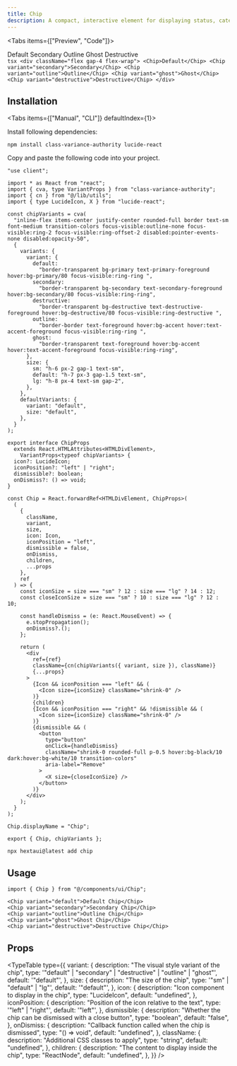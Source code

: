 ```yaml
---
title: Chip
description: A compact, interactive element for displaying status, categories, or filters with optional icons and dismissible functionality.
---
```





<Tabs items={["Preview", "Code"]}>
  <Tab value="Preview">
    <PreviewContainer>
     <div className="flex gap-4 flex-wrap">
      <Chip>Default</Chip>
      <Chip variant="secondary">Secondary</Chip>
      <Chip variant="outline">Outline</Chip>
      <Chip variant="ghost">Ghost</Chip>
      <Chip variant="destructive">Destructive</Chip>
    </div>
    </PreviewContainer>
  </Tab>
  <Tab value="Code">
    ```tsx
    <div className="flex gap-4 flex-wrap">
      <Chip>Default</Chip>
      <Chip variant="secondary">Secondary</Chip>
      <Chip variant="outline">Outline</Chip>
      <Chip variant="ghost">Ghost</Chip>
      <Chip variant="destructive">Destructive</Chip>
    </div>
    ```
  </Tab>
</Tabs>

## Installation

<Tabs items={["Manual", "CLI"]} defaultIndex={1}>
<Tab value="Manual">

Install following dependencies:

```package-install
npm install class-variance-authority lucide-react
```

Copy and paste the following code into your project.

```tsx title="components/ui/chip.tsx"
"use client";

import * as React from "react";
import { cva, type VariantProps } from "class-variance-authority";
import { cn } from "@/lib/utils";
import { type LucideIcon, X } from "lucide-react";

const chipVariants = cva(
  "inline-flex items-center justify-center rounded-full border text-sm font-medium transition-colors focus-visible:outline-none focus-visible:ring-2 focus-visible:ring-offset-2 disabled:pointer-events-none disabled:opacity-50",
  {
    variants: {
      variant: {
        default:
          "border-transparent bg-primary text-primary-foreground hover:bg-primary/80 focus-visible:ring-ring ",
        secondary:
          "border-transparent bg-secondary text-secondary-foreground hover:bg-secondary/80 focus-visible:ring-ring",
        destructive:
          "border-transparent bg-destructive text-destructive-foreground hover:bg-destructive/80 focus-visible:ring-destructive ",
        outline:
          "border-border text-foreground hover:bg-accent hover:text-accent-foreground focus-visible:ring-ring ",
        ghost:
          "border-transparent text-foreground hover:bg-accent hover:text-accent-foreground focus-visible:ring-ring",
      },
      size: {
        sm: "h-6 px-2 gap-1 text-sm",
        default: "h-7 px-3 gap-1.5 text-sm",
        lg: "h-8 px-4 text-sm gap-2",
      },
    },
    defaultVariants: {
      variant: "default",
      size: "default",
    },
  }
);

export interface ChipProps
  extends React.HTMLAttributes<HTMLDivElement>,
    VariantProps<typeof chipVariants> {
  icon?: LucideIcon;
  iconPosition?: "left" | "right";
  dismissible?: boolean;
  onDismiss?: () => void;
}

const Chip = React.forwardRef<HTMLDivElement, ChipProps>(
  (
    {
      className,
      variant,
      size,
      icon: Icon,
      iconPosition = "left",
      dismissible = false,
      onDismiss,
      children,
      ...props
    },
    ref
  ) => {
    const iconSize = size === "sm" ? 12 : size === "lg" ? 14 : 12;
    const closeIconSize = size === "sm" ? 10 : size === "lg" ? 12 : 10;

    const handleDismiss = (e: React.MouseEvent) => {
      e.stopPropagation();
      onDismiss?.();
    };

    return (
      <div
        ref={ref}
        className={cn(chipVariants({ variant, size }), className)}
        {...props}
      >
        {Icon && iconPosition === "left" && (
          <Icon size={iconSize} className="shrink-0" />
        )}
        {children}
        {Icon && iconPosition === "right" && !dismissible && (
          <Icon size={iconSize} className="shrink-0" />
        )}
        {dismissible && (
          <button
            type="button"
            onClick={handleDismiss}
            className="shrink-0 rounded-full p-0.5 hover:bg-black/10 dark:hover:bg-white/10 transition-colors"
            aria-label="Remove"
          >
            <X size={closeIconSize} />
          </button>
        )}
      </div>
    );
  }
);

Chip.displayName = "Chip";

export { Chip, chipVariants };

```

</Tab>
<Tab value="CLI">

```package-install
npx hextaui@latest add chip
```

</Tab>
</Tabs>

## Usage

```tsx
import { Chip } from "@/components/ui/Chip";
```

```tsx
<Chip variant="default">Default Chip</Chip>
<Chip variant="secondary">Secondary Chip</Chip>
<Chip variant="outline">Outline Chip</Chip>
<Chip variant="ghost">Ghost Chip</Chip>
<Chip variant="destructive">Destructive Chip</Chip>
```

## Props

<TypeTable
  type={{
    variant: {
      description: "The visual style variant of the chip",
      type: '"default" | "secondary" | "destructive" | "outline" | "ghost"',
      default: '"default"',
    },
    size: {
      description: "The size of the chip",
      type: '"sm" | "default" | "lg"',
      default: '"default"',
    },
    icon: {
      description: "Icon component to display in the chip",
      type: "LucideIcon",
      default: "undefined",
    },
    iconPosition: {
      description: "Position of the icon relative to the text",
      type: '"left" | "right"',
      default: '"left"',
    },
    dismissible: {
      description: "Whether the chip can be dismissed with a close button",
      type: "boolean",
      default: "false",
    },
    onDismiss: {
      description: "Callback function called when the chip is dismissed",
      type: "() => void",
      default: "undefined",
    },
    className: {
      description: "Additional CSS classes to apply",
      type: "string",
      default: "undefined",
    },
    children: {
      description: "The content to display inside the chip",
      type: "ReactNode",
      default: "undefined",
    },
  }}
/>
